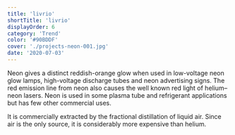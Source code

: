 ```yaml
---
title: 'livrio'
shortTitle: 'livrio'
displayOrder: 6
category: 'Trend'
color: '#90BDDF'
cover: './projects-neon-001.jpg'
date: '2020-07-03'
---
```


Neon gives a distinct reddish-orange glow when used in low-voltage neon glow lamps, high-voltage discharge tubes and neon advertising signs. The red emission line from neon also causes the well known red light of helium–neon lasers. Neon is used in some plasma tube and refrigerant applications but has few other commercial uses.

It is commercially extracted by the fractional distillation of liquid air. Since air is the only source, it is considerably more expensive than helium.
